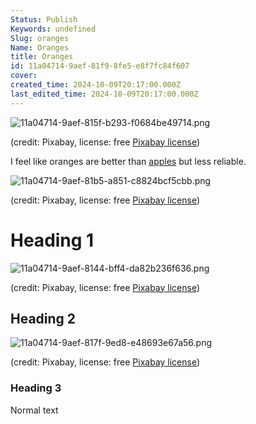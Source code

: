```yaml
---
Status: Publish
Keywords: undefined
Slug: oranges
Name: Oranges
title: Oranges
id: 11a04714-9aef-81f9-8fe5-e8f7fc84f607
cover: 
created_time: 2024-10-09T20:17:00.000Z
last_edited_time: 2024-10-09T20:17:00.000Z
---
```




![11a04714-9aef-815f-b293-f0684be49714.png](/11a04714-9aef-815f-b293-f0684be49714.png)


(credit: Pixabay, license: free [Pixabay license](https://pixabay.com/service/license/))


I feel like oranges are better than [apples](/Has%2520inline%2520db/Database/Apples%2520are%2520good) but less reliable.


![11a04714-9aef-81b5-a851-c8824bcf5cbb.png](/11a04714-9aef-81b5-a851-c8824bcf5cbb.png)


(credit: Pixabay, license: free [Pixabay license](https://pixabay.com/service/license/))


# Heading 1


![11a04714-9aef-8144-bff4-da82b236f636.png](/11a04714-9aef-8144-bff4-da82b236f636.png)


(credit: Pixabay, license: free [Pixabay license](https://pixabay.com/service/license/))


## Heading 2


![11a04714-9aef-817f-9ed8-e48693e67a56.png](/11a04714-9aef-817f-9ed8-e48693e67a56.png)


(credit: Pixabay, license: free [Pixabay license](https://pixabay.com/service/license/))


### Heading 3


Normal text


